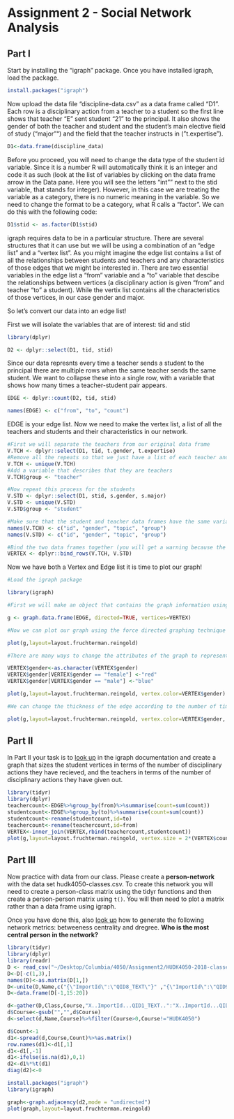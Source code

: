 # Assignment 2 - Social Network Analysis

## Part I
Start by installing the "igraph" package. Once you have installed igraph, load the package.
```r
install.packages("igraph")
```

Now upload the data file "discipline-data.csv" as a data frame called "D1". Each row is a disciplinary action from a teacher to a student so the first line shows that teacher "E" sent student "21" to the principal. It also shows the gender of both the teacher and student and the student's main elective field of study ("major"") and the field that the teacher instructs in ("t.expertise").
```r
D1<-data.frame(discipline_data)
```

Before you proceed, you will need to change the data type of the student id variable. Since it is a number R will automatically think it is an integer and code it as such (look at the list of variables by clicking on the data frame arrow in the Data pane. Here you will see the letters "int"" next to the stid variable, that stands for integer). However, in this case we are treating the variable as a category, there is no numeric meaning in the variable. So we need to change the format to be a category, what R calls a "factor". We can do this with the following code:

```r
D1$stid <- as.factor(D1$stid)
```

igraph requires data to be in a particular structure. There are several structures that it can use but we will be using a combination of an "edge list" and a "vertex list". As you might imagine the edge list contains a list of all the relationships between students and teachers and any characteristics of those edges that we might be interested in. There are two essential variables in the edge list a "from" variable and a "to" variable that descibe the relationships between vertices (a disciplinary action is given "from" and teacher "to" a student). While the vertix list contains all the characteristics of those vertices, in our case gender and major.

So let's convert our data into an edge list!

First we will isolate the variables that are of interest: tid and stid

```r
library(dplyr)

D2 <- dplyr::select(D1, tid, stid)
```

Since our data represnts every time a teacher sends a student to the principal there are multiple rows when the same teacher sends the same student. We want to collapse these into a single row, with a variable that shows how many times a teacher-student pair appears.

```r

EDGE <- dplyr::count(D2, tid, stid)

names(EDGE) <- c("from", "to", "count")

```

EDGE is your edge list. Now we need to make the vertex list, a list of all the teachers and students and their characteristics in our network.

```r

#First we will separate the teachers from our original data frame
V.TCH <- dplyr::select(D1, tid, t.gender, t.expertise)
#Remove all the repeats so that we just have a list of each teacher and their characteristics
V.TCH <- unique(V.TCH)
#Add a variable that describes that they are teachers
V.TCH$group <- "teacher"

#Now repeat this process for the students
V.STD <- dplyr::select(D1, stid, s.gender, s.major)
V.STD <- unique(V.STD)
V.STD$group <- "student"

#Make sure that the student and teacher data frames have the same variables names
names(V.TCH) <- c("id", "gender", "topic", "group")
names(V.STD) <- c("id", "gender", "topic", "group")

#Bind the two data frames together (you will get a warning because the teacher data frame has 5 types of id (A,B,C,D,E) and the student has 25 (1-30), this isn't a problem)
VERTEX <- dplyr::bind_rows(V.TCH, V.STD)

```

Now we have both a Vertex and Edge list it is time to plot our graph!

```r
#Load the igraph package

library(igraph)

#First we will make an object that contains the graph information using our two dataframes EDGE and VERTEX. Notice that we have made "directed = TRUE" - our graph is directed since discipline is being given from a teacher to a student.

g <- graph.data.frame(EDGE, directed=TRUE, vertices=VERTEX)

#Now we can plot our graph using the force directed graphing technique - our old friend Fruchertman-Reingold!

plot(g,layout=layout.fruchterman.reingold)

#There are many ways to change the attributes of the graph to represent different characteristics of the newtork. For example, we can color the nodes according to gender.

VERTEX$gender<-as.character(VERTEX$gender)
VERTEX$gender[VERTEX$gender == "female"] <-"red"
VERTEX$gender[VERTEX$gender == "male"] <-"blue"

plot(g,layout=layout.fruchterman.reingold, vertex.color=VERTEX$gender)

#We can change the thickness of the edge according to the number of times a particular teacher has sent a particular student to the principal.

plot(g,layout=layout.fruchterman.reingold, vertex.color=VERTEX$gender, edge.width=EDGE$count)
```
## Part II

In Part II your task is to [look up](http://igraph.org/r/) in the igraph documentation and create a graph that sizes the student vertices in terms of the number of disciplinary actions they have recieved, and the teachers in terms of the number of disciplinary actions they have given out.

```r
library(tidyr)
library(dplyr)
teachercount<-EDGE%>%group_by(from)%>%summarise(count=sum(count))
studentcount<-EDGE%>%group_by(to)%>%summarise(count=sum(count))
studentcount<-rename(studentcount,id=to)
teachercount<-rename(teachercount,id=from)
VERTEX<-inner_join(VERTEX,rbind(teachercount,studentcount))
plot(g,layout=layout.fruchterman.reingold, vertex.size = 2*(VERTEX$count), vertex.color=VERTEX$gender, edge.arrow.size=0.5)

```


## Part III

Now practice with data from our class. Please create a **person-network** with the data set hudk4050-classes.csv. To create this network you will need to create a person-class matrix using the tidyr functions and then create a person-person matrix using `t()`. You will then need to plot a matrix rather than a data frame using igraph.

Once you have done this, also [look up](http://igraph.org/r/) how to generate the following network metrics: betweeness centrality and dregree. **Who is the most central person in the network?**
```r
library(tidyr)
library(dplyr)
library(readr)
D <- read_csv("~/Desktop/Columbia/4050/Assignment2/HUDK4050-2018-classes.csv")
D<-D[-c(1,3),]
names(D)<-as.matrix(D[1,])
D<-unite(D,Name,c("{\"ImportId\":\"QID8_TEXT\"}" ,"{\"ImportId\":\"QID9_TEXT\"}" ), remove=TRUE)
D<-data.frame(D[-1,15:20])

d<-gather(D,Class,Course,"X..ImportId...QID1_TEXT..":"X..ImportId...QID6_TEXT..",na.rm=TRUE)
d$Course<-gsub("","",d$Course)
d<-select(d,Name,Course)%>%filter(Course>0,Course!="HUDK4050")

d$Count<-1
d1<-spread(d,Course,Count)%>%as.matrix()
row.names(d1)<-d1[,1]
d1<-d1[,-1]
d1<-ifelse(is.na(d1),0,1)
d2<-d1%*%t(d1)
diag(d2)<-0

install.packages("igraph")
library(igraph)

graph<-graph.adjacency(d2,mode = "undirected")
plot(graph,layout=layout.fruchterman.reingold)
```

